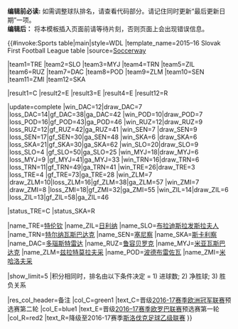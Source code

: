 <noinclude>'''编辑前必读:''' 如需调整球队排名，请查看代码部分。请记住同时更新“最后更新日期”一项。<br />'''编辑后：''' 将本模板插入页面前请等待片刻，否则页面上会出现错误信息。
</noinclude>

{{#invoke:Sports table|main|style=WDL
|template_name=2015–16 Slovak First Football League table
|source=[http://www.soccerway.com/national/slovakia/super-liga/20152016/regular-season/r31641/ Soccerway]

<!--Update team positions here-->
|team1=TRE |team2=SLO |team3=MYJ |team4=TRN |team5=ZIL |team6=RUZ |team7=DAC |team8=POD |team9=ZLM |team10=SEN |team11=ZMI |team12=SKA

<!--Update team qualifications here (defined below)-->
|result1=C |result2=E |result3=E |result4=E |result12=R

<!--Update team results here and then (if needed) positions above. Don't forget to update the date (update parameter)-->
|update=complete
|win_DAC=12|draw_DAC=7 |loss_DAC=14|gf_DAC=38|ga_DAC=42<!-- DAC Dunajská Streda -->
|win_POD=10|draw_POD=7 |loss_POD=16|gf_POD=43|ga_POD=46<!-- Podbrezová -->
|win_RUZ=12|draw_RUZ=9 |loss_RUZ=12|gf_RUZ=42|ga_RUZ=41<!-- Ružomberok -->
|win_SEN=7 |draw_SEN=9 |loss_SEN=17|gf_SEN=30|ga_SEN=48<!-- Senica -->
|win_SKA=6 |draw_SKA=6 |loss_SKA=21|gf_SKA=30|ga_SKA=62<!-- Skalica -->
|win_SLO=20|draw_SLO=9 |loss_SLO=4 |gf_SLO=50|ga_SLO=25<!-- Slovan Bratislava -->
|win_MYJ=18|draw_MYJ=6 |loss_MYJ=9 |gf_MYJ=41|ga_MYJ=33<!-- Spartak Myjava -->
|win_TRN=16|draw_TRN=6 |loss_TRN=11|gf_TRN=49|ga_TRN=41<!-- Spartak Trnava -->
|win_TRE=26|draw_TRE=3 |loss_TRE=4 |gf_TRE=73|ga_TRE=28<!-- Trenčín -->
|win_ZLM=7 |draw_ZLM=10|loss_ZLM=16|gf_ZLM=38|ga_ZLM=57<!-- ViOn Zlaté Moravce -->
|win_ZMI=7 |draw_ZMI=8 |loss_ZMI=18|gf_ZMI=32|ga_ZMI=55<!-- Zemplín Michalovce -->
|win_ZIL=14|draw_ZIL=6 |loss_ZIL=13|gf_ZIL=58|ga_ZIL=46<!-- Žilina -->

<!--Status-->
|status_TRE=C
|status_SKA=R

|name_TRE=[[特伦钦足球俱乐部|特伦钦]]
|name_ZIL=[[日利纳足球俱乐部|日利纳]]
|name_SLO=[[布拉迪斯拉发斯拉夫人足球俱乐部|布拉迪斯拉发斯拉夫人]]
|name_TRN=[[特尔纳瓦斯巴达克足球俱乐部|特尔纳瓦斯巴达克]]
|name_SEN=[[塞尼察足球俱乐部|塞尼察]]
|name_SKA=[[斯卡利察足球俱乐部|斯卡利察]]
|name_DAC=[[多瑙斯特雷达足球俱乐部|多瑙斯特雷达]]
|name_RUZ=[[鲁容贝罗克足球俱乐部|鲁容贝罗克]]
|name_MYJ=[[米亚瓦斯巴达克足球俱乐部|米亚瓦斯巴达克]]
|name_ZLM=[[兹拉特莫拉夫采足球俱乐部|兹拉特莫拉夫采]]
|name_POD=[[波德布雷佐瓦足球俱乐部|波德布雷佐瓦]]
|name_ZMI=[[米哈洛夫采曾普林足球俱乐部|米哈洛夫采]]

|show_limit=5
|积分相同时，排名由以下条件决定 = 1) 进球数; 2) 净胜球; 3) 胜负关系

|res_col_header=备注
|col_C=green1 |text_C=晋级[[2016-17赛季欧洲冠军联赛]]预选赛第二轮
|col_E=blue1 |text_E=晋级[[2016–17赛季欧罗巴联赛]]预选赛第一轮
|col_R=red2   |text_R=降级至2016-17赛季[[斯洛伐克足球乙级联赛]]
}}<noinclude>

</noinclude>